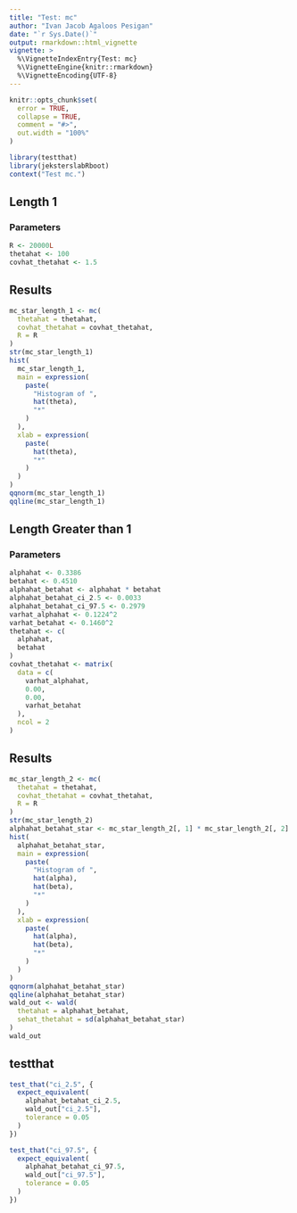 ```yaml
---
title: "Test: mc"
author: "Ivan Jacob Agaloos Pesigan"
date: "`r Sys.Date()`"
output: rmarkdown::html_vignette
vignette: >
  %\VignetteIndexEntry{Test: mc}
  %\VignetteEngine{knitr::rmarkdown}
  %\VignetteEncoding{UTF-8}
---
```



```r
knitr::opts_chunk$set(
  error = TRUE,
  collapse = TRUE,
  comment = "#>",
  out.width = "100%"
)
```



```r
library(testthat)
library(jeksterslabRboot)
context("Test mc.")
```


## Length 1

### Parameters


```r
R <- 20000L
thetahat <- 100
covhat_thetahat <- 1.5
```


## Results


```r
mc_star_length_1 <- mc(
  thetahat = thetahat,
  covhat_thetahat = covhat_thetahat,
  R = R
)
str(mc_star_length_1)
hist(
  mc_star_length_1,
  main = expression(
    paste(
      "Histogram of ",
      hat(theta),
      "*"
    )
  ),
  xlab = expression(
    paste(
      hat(theta),
      "*"
    )
  )
)
qqnorm(mc_star_length_1)
qqline(mc_star_length_1)
```


## Length Greater than 1

### Parameters


```r
alphahat <- 0.3386
betahat <- 0.4510
alphahat_betahat <- alphahat * betahat
alphahat_betahat_ci_2.5 <- 0.0033
alphahat_betahat_ci_97.5 <- 0.2979
varhat_alphahat <- 0.1224^2
varhat_betahat <- 0.1460^2
thetahat <- c(
  alphahat,
  betahat
)
covhat_thetahat <- matrix(
  data = c(
    varhat_alphahat,
    0.00,
    0.00,
    varhat_betahat
  ),
  ncol = 2
)
```


## Results


```r
mc_star_length_2 <- mc(
  thetahat = thetahat,
  covhat_thetahat = covhat_thetahat,
  R = R
)
str(mc_star_length_2)
alphahat_betahat_star <- mc_star_length_2[, 1] * mc_star_length_2[, 2]
hist(
  alphahat_betahat_star,
  main = expression(
    paste(
      "Histogram of ",
      hat(alpha),
      hat(beta),
      "*"
    )
  ),
  xlab = expression(
    paste(
      hat(alpha),
      hat(beta),
      "*"
    )
  )
)
qqnorm(alphahat_betahat_star)
qqline(alphahat_betahat_star)
wald_out <- wald(
  thetahat = alphahat_betahat,
  sehat_thetahat = sd(alphahat_betahat_star)
)
wald_out
```


## testthat


```r
test_that("ci_2.5", {
  expect_equivalent(
    alphahat_betahat_ci_2.5,
    wald_out["ci_2.5"],
    tolerance = 0.05
  )
})
```



```r
test_that("ci_97.5", {
  expect_equivalent(
    alphahat_betahat_ci_97.5,
    wald_out["ci_97.5"],
    tolerance = 0.05
  )
})
```

